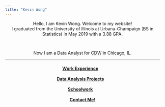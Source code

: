```yaml
---
title: "Kevin Wong"
---
```


<!--
HTML COMMENTS ARE WITH THE <!-- STUFF
CSS COMMENTS ARE /* */

highlight specifies the syntax highlighting style. Supported styles include default, tango, pygments, kate, monochrome, espresso, zenburn, haddock, breezedark, and textmate. Pass null to prevent syntax highlighting.

-->

<!-- 
Style all elements with the class name "city"
-->

<!--
try a:hover 
-->

<style>

.intro {
    text-align: right;
    /* color: #7BAFD4; */
    color: BEBEBE;
} 
</style>

<!--
<p style="text-align:center;color:#7BAFD4;">Hello, I am Kevin Wong. Welcome to my website!</p>
-->

<!--
<p class="intro">Hello, I am Kevin Wong. Welcome to my website!</p>
-->

<center>Hello, I am Kevin Wong. Welcome to my website!</center>

<!--
<p style="text-align:center;color:#565A5C;">I graduated from the University of Illinois at Urbana-Champaign (BS in Statistics) in May 2019 with a 3.88 GPA.</p>

<p style="text-align:center;color:#BEBEBE;">I graduated from the University of Illinois at Urbana-Champaign (BS in Statistics) in May 2019 with a 3.88 GPA.</p>

<p style="text-align:center;color:#E8E3D3;">I graduated from the University of Illinois at Urbana-Champaign (BS in Statistics) in May 2019 with a 3.88 GPA.</p>

<p style="text-align:center;color:#A2AAAD;">I graduated from the University of Illinois at Urbana-Champaign (BS in Statistics) in May 2019 with a 3.88 GPA.</p>
-->


<!--
<center>I am a Statistics student at the University of Illinois at Urbana-Champaign.</center>
-->

<center>I graduated from the University of Illinois at Urbana-Champaign (BS in Statistics) in May 2019 with a 3.88 GPA.</center>


<br>

<!--
<center>I will be graduating from the Univ. of Illinois in May 2019 with an overall GPA of 3.88.</center>
-->

<!--
<center>Now I am a Data Analyst for Compass Mortgage in Warrenville, IL.</center>
-->

<!--
<center>Now I am a Data Analyst for CDW in Lincolnshire, IL.</center>
-->

<!--
<center>Now I am a Senior Data Analyst for <a href="https://www.cdw.com/">CDW</a> in Chicago, IL.</center>
-->
<center>Now I am a Data Analyst for <a href="https://www.cdw.com/">CDW</a> in Chicago, IL.</center>

<!--
<center>Now I am a Senior Data Analyst for CDW in Chicago, IL.</center>
-->

<hr />

<!--</center>-->
<h4>
  <center>
    <a class="swag1">[Work Experience](work.html)</a><a class="br-mobile-break-2">&emsp;</a>
    <br class="br-mobile-break"><br class="br-mobile-break">
    <a class="swag1">[Data Analysis Projects](data.html)</a><a class="br-mobile-break-2">&emsp;</a>
    <br class="br-mobile-break"><br class="br-mobile-break">
    <a class="swag1">[Schoolwork](schoolwork.html)</a><a class="br-mobile-break-2">&emsp;</a>
    <br class="br-mobile-break"><br class="br-mobile-break">
    <a class="swag1">[Contact Me!](contact.html)</a>
    <!--
    <a class="swag1">[Work Experience](work.html)&emsp;</a>
    <br class="br-mobile-break"><br class="br-mobile-break">
    <a class="swag1">[Data Analysis Projects](data.html)&emsp;</a>
    <br class="br-mobile-break"><br class="br-mobile-break">
    <a class="swag1">[Schoolwork](schoolwork.html)&emsp;</a>
    <br class="br-mobile-break"><br class="br-mobile-break">
    <a class="swag1">[Contact Me!](contact.html)</a>
    -->
  </center>
</h4>
<!--</center>-->



